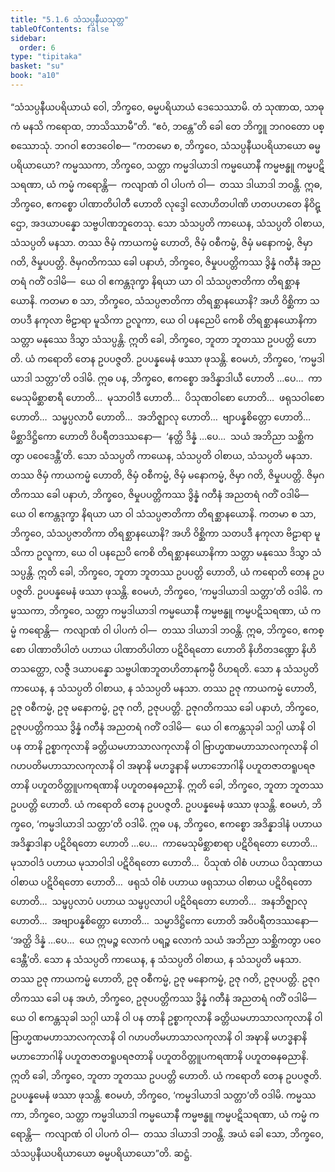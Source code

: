 ```yaml
---
title: "5.1.6 သံသပ္ပနီယသုတ္တ"
tableOfContents: false
sidebar:
  order: 6
type: "tipitaka"
basket: "su"
book: "a10"
---
```



<DynamicBreadcrumb />

<Division number="216" book="a10" e="ch" v="17" p="495">

<Paragraph number="1429" book="a10">
“သံသပ္ပနီယပရိယာယံ ဝေါ, ဘိက္ခဝေ, ဓမ္မပရိယာယံ ဒေသေဿာမိ. တံ သုဏာထ, သာဓုကံ မနသိ ကရောထ, ဘာသိဿာမီ”တိ. “ဧဝံ, ဘန္တေ”တိ ခေါ တေ ဘိက္ခူ ဘဂဝတော ပစ္စဿောသုံ. ဘဂဝါ ဧတဒဝေါစ—
</Paragraph>

<Paragraph number="1430" book="a10">
“ကတမော စ, ဘိက္ခဝေ, သံသပ္ပနီယပရိယာယော ဓမ္မပရိယာယော? ကမ္မဿကာ, ဘိက္ခဝေ, သတ္တာ ကမ္မဒါယာဒါ ကမ္မယောနီ ကမ္မဗန္ဓူ ကမ္မပဋိသရဏာ, ယံ ကမ္မံ ကရောန္တိ—  ကလျာဏံ ဝါ ပါပကံ ဝါ—  တဿ ဒါယာဒါ ဘဝန္တိ.
</Paragraph>

<Paragraph number="1431" book="a10">
ဣဓ, ဘိက္ခဝေ, ဧကစ္စော ပါဏာတိပါတီ ဟောတိ လုဒ္ဒေါ လောဟိတပါဏိ ဟတပဟတေ နိဝိဋ္ဌော, အဒယာပန္နော သဗ္ဗပါဏဘူတေသု. သော သံသပ္ပတိ ကာယေန, သံသပ္ပတိ ဝါစာယ, သံသပ္ပတိ မနသာ. တဿ ဇိမှံ ကာယကမ္မံ ဟောတိ, ဇိမှံ ဝစီကမ္မံ, ဇိမှံ မနောကမ္မံ, ဇိမှာ ဂတိ, ဇိမှုပပတ္တိ.
</Paragraph>

<Paragraph number="1432" book="a10">
ဇိမှဂတိကဿ ခေါ ပနာဟံ, ဘိက္ခဝေ, ဇိမှုပပတ္တိကဿ ဒွိန္နံ ဂတီနံ အညတရံ ဂတိံ ဝဒါမိ—  ယေ ဝါ ဧကန္တဒုက္ခာ နိရယာ ယာ ဝါ သံသပ္ပဇာတိကာ တိရစ္ဆာနယောနိ. ကတမာ စ သာ, ဘိက္ခဝေ, သံသပ္ပဇာတိကာ တိရစ္ဆာနယောနိ? အဟိ ဝိစ္ဆိကာ သတပဒီ နကုလာ ဗိဠာရာ မူသိကာ ဥလူကာ, ယေ ဝါ ပနညေပိ ကေစိ တိရစ္ဆာနယောနိကာ သတ္တာ မနုဿေ ဒိသွာ သံသပ္ပန္တိ. ဣတိ ခေါ, ဘိက္ခဝေ, ဘူတာ ဘူတဿ ဥပပတ္တိ ဟောတိ. ယံ ကရောတိ တေန ဥပပဇ္ဇတိ. ဥပပန္နမေနံ ဖဿာ ဖုသန္တိ. ဧဝမဟံ, ဘိက္ခဝေ, ‘ကမ္မဒါယာဒါ သတ္တာ’တိ ဝဒါမိ.
</Paragraph>

<Paragraph number="1433" book="a10">
ဣဓ ပန, ဘိက္ခဝေ, ဧကစ္စော အဒိန္နာဒါယီ ဟောတိ …ပေ…  ကာမေသုမိစ္ဆာစာရီ ဟောတိ…  မုသာဝါဒီ ဟောတိ…  ပိသုဏဝါစော ဟောတိ…  ဖရုသဝါစော ဟောတိ…  သမ္ဖပ္ပလာပီ ဟောတိ…  အဘိဇ္ဈာလု ဟောတိ…  ဗျာပန္နစိတ္တော ဟောတိ…  မိစ္ဆာဒိဋ္ဌိကော ဟောတိ ဝိပရီတဒဿနော—  ‘နတ္ထိ ဒိန္နံ …ပေ…  သယံ အဘိညာ သစ္ဆိကတွာ ပဝေဒေန္တီ’တိ. သော သံသပ္ပတိ ကာယေန, သံသပ္ပတိ ဝါစာယ, သံသပ္ပတိ မနသာ. တဿ ဇိမှံ ကာယကမ္မံ ဟောတိ, ဇိမှံ ဝစီကမ္မံ, ဇိမှံ မနောကမ္မံ, ဇိမှာ ဂတိ, ဇိမှုပပတ္တိ.
</Paragraph>

<Paragraph number="1434" book="a10">
ဇိမှဂတိကဿ ခေါ ပနာဟံ, ဘိက္ခဝေ, ဇိမှုပပတ္တိကဿ ဒွိန္နံ ဂတီနံ အညတရံ ဂတိံ ဝဒါမိ—  ယေ ဝါ ဧကန္တဒုက္ခာ နိရယာ ယာ ဝါ သံသပ္ပဇာတိကာ တိရစ္ဆာနယောနိ. ကတမာ စ သာ, ဘိက္ခဝေ, သံသပ္ပဇာတိကာ တိရစ္ဆာနယောနိ? အဟိ ဝိစ္ဆိကာ သတပဒီ နကုလာ ဗိဠာရာ မူသိကာ ဥလူကာ, ယေ ဝါ ပနညေပိ ကေစိ တိရစ္ဆာနယောနိကာ သတ္တာ မနုဿေ ဒိသွာ သံသပ္ပန္တိ. ဣတိ ခေါ, ဘိက္ခဝေ, ဘူတာ ဘူတဿ ဥပပတ္တိ ဟောတိ, ယံ ကရောတိ တေန ဥပပဇ္ဇတိ. ဥပပန္နမေနံ ဖဿာ ဖုသန္တိ. ဧဝမဟံ, ဘိက္ခဝေ, ‘ကမ္မဒါယာဒါ သတ္တာ’တိ ဝဒါမိ. ကမ္မဿကာ, ဘိက္ခဝေ, သတ္တာ ကမ္မဒါယာဒါ ကမ္မယောနီ ကမ္မဗန္ဓူ ကမ္မပဋိသရဏာ, ယံ ကမ္မံ ကရောန္တိ—  ကလျာဏံ ဝါ ပါပကံ ဝါ—  တဿ ဒါယာဒါ ဘဝန္တိ.
</Paragraph>

<Paragraph number="1435" book="a10">
ဣဓ, ဘိက္ခဝေ, ဧကစ္စော ပါဏာတိပါတံ ပဟာယ ပါဏာတိပါတာ ပဋိဝိရတော ဟောတိ နိဟိတဒဏ္ဍော နိဟိတသတ္ထော, လဇ္ဇီ ဒယာပန္နော သဗ္ဗပါဏဘူတဟိတာနုကမ္ပီ ဝိဟရတိ. သော န သံသပ္ပတိ ကာယေန, န သံသပ္ပတိ ဝါစာယ, န သံသပ္ပတိ မနသာ. တဿ ဥဇု ကာယကမ္မံ ဟောတိ, ဥဇု ဝစီကမ္မံ, ဥဇု မနောကမ္မံ, ဥဇု ဂတိ, ဥဇုပပတ္တိ.
</Paragraph>

<Paragraph number="1436" book="a10">
ဥဇုဂတိကဿ ခေါ ပနာဟံ, ဘိက္ခဝေ, ဥဇုပပတ္တိကဿ ဒွိန္နံ ဂတီနံ အညတရံ ဂတိံ ဝဒါမိ—  ယေ ဝါ ဧကန္တသုခါ သဂ္ဂါ ယာနိ ဝါ ပန တာနိ ဥစ္စာကုလာနိ ခတ္တိယမဟာသာလကုလာနိ ဝါ ဗြာဟ္မဏမဟာသာလကုလာနိ ဝါ ဂဟပတိမဟာသာလကုလာနိ ဝါ အဍ္ဎာနိ မဟဒ္ဓနာနိ မဟာဘောဂါနိ ပဟူတဇာတရူပရဇတာနိ ပဟူတဝိတ္တူပကရဏာနိ ပဟူတဓနဓညာနိ. ဣတိ ခေါ, ဘိက္ခဝေ, ဘူတာ ဘူတဿ ဥပပတ္တိ ဟောတိ. ယံ ကရောတိ တေန ဥပပဇ္ဇတိ. ဥပပန္နမေနံ ဖဿာ ဖုသန္တိ. ဧဝမဟံ, ဘိက္ခဝေ, ‘ကမ္မဒါယာဒါ သတ္တာ’တိ ဝဒါမိ.
</Paragraph>

<Paragraph number="1437" book="a10">
ဣဓ ပန, ဘိက္ခဝေ, ဧကစ္စော အဒိန္နာဒါနံ ပဟာယ အဒိန္နာဒါနာ ပဋိဝိရတော ဟောတိ …ပေ…  ကာမေသုမိစ္ဆာစာရာ ပဋိဝိရတော ဟောတိ…  မုသာဝါဒံ ပဟာယ မုသာဝါဒါ ပဋိဝိရတော ဟောတိ…  ပိသုဏံ ဝါစံ ပဟာယ ပိသုဏာယ ဝါစာယ ပဋိဝိရတော ဟောတိ…  ဖရုသံ ဝါစံ ပဟာယ ဖရုသာယ ဝါစာယ ပဋိဝိရတော ဟောတိ…  သမ္ဖပ္ပလာပံ ပဟာယ သမ္ဖပ္ပလာပါ ပဋိဝိရတော ဟောတိ…  အနဘိဇ္ဈာလု ဟောတိ…  အဗျာပန္နစိတ္တော ဟောတိ…  သမ္မာဒိဋ္ဌိကော ဟောတိ အဝိပရီတဒဿနော—  ‘အတ္ထိ ဒိန္နံ …ပေ…  ယေ ဣမဉ္စ လောကံ ပရဉ္စ လောကံ သယံ အဘိညာ သစ္ဆိကတွာ ပဝေဒေန္တီ’တိ. သော န သံသပ္ပတိ ကာယေန, န သံသပ္ပတိ ဝါစာယ, န သံသပ္ပတိ မနသာ. တဿ ဥဇု ကာယကမ္မံ ဟောတိ, ဥဇု ဝစီကမ္မံ, ဥဇု မနောကမ္မံ, ဥဇု ဂတိ, ဥဇုပပတ္တိ.
</Paragraph>

<Paragraph number="1438" book="a10">
ဥဇုဂတိကဿ ခေါ ပန အဟံ, ဘိက္ခဝေ, ဥဇုပပတ္တိကဿ ဒွိန္နံ ဂတီနံ အညတရံ ဂတိံ ဝဒါမိ—  ယေ ဝါ ဧကန္တသုခါ သဂ္ဂါ ယာနိ ဝါ ပန တာနိ ဥစ္စာကုလာနိ ခတ္တိယမဟာသာလကုလာနိ ဝါ ဗြာဟ္မဏမဟာသာလကုလာနိ ဝါ ဂဟပတိမဟာသာလကုလာနိ ဝါ အဍ္ဎာနိ မဟဒ္ဓနာနိ မဟာဘောဂါနိ ပဟူတဇာတရူပရဇတာနိ ပဟူတဝိတ္တူပကရဏာနိ ပဟူတဓနဓညာနိ. ဣတိ ခေါ, ဘိက္ခဝေ, ဘူတာ ဘူတဿ ဥပပတ္တိ ဟောတိ. ယံ ကရောတိ တေန ဥပပဇ္ဇတိ. ဥပပန္နမေနံ ဖဿာ ဖုသန္တိ. ဧဝမဟံ, ဘိက္ခဝေ, ‘ကမ္မဒါယာဒါ သတ္တာ’တိ ဝဒါမိ.
</Paragraph>

<Paragraph number="1439" book="a10">
ကမ္မဿကာ, ဘိက္ခဝေ, သတ္တာ ကမ္မဒါယာဒါ ကမ္မယောနီ ကမ္မဗန္ဓူ ကမ္မပဋိသရဏာ, ယံ ကမ္မံ ကရောန္တိ—  ကလျာဏံ ဝါ ပါပကံ ဝါ—  တဿ ဒါယာဒါ ဘဝန္တိ. အယံ ခေါ သော, ဘိက္ခဝေ, သံသပ္ပနီယပရိယာယော ဓမ္မပရိယာယော”တိ.

</Paragraph>
</Division>

<Paragraph number="1440" type="center" book="a10">
ဆဋ္ဌံ.
</Paragraph>